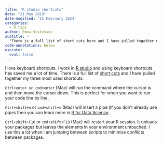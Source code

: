 ```yaml
---
title: "R studio shortcuts"
date: "21 May 2018"
date-modified: '21 February 2024'
categories:
  - R tips
author: Emma Vestesson
subtitle: >
  "There is a full list of short cuts here and I have pulled together my three most used shortcuts."
code-annotations: below
execute: 
  eval: false
---
```


I love keyboard shortcuts. I work in [R studio](https://www.rstudio.com/) and using keyboard shortcuts has saved me a lot of time. There is a full list of [short cuts](https://www.rstudio.com/) and I have pulled together my three most used shortcuts.

`Ctrl+enter or cmd+enter ` (Mac) will run the command where the cursor is and then move the cursor down. This is perfect for when you want to run your code line by line.

`Ctrl+shift+m` or `cmd+shift+m` (Mac) will insert a pipe (if you don’t already use pipes then you can learn more in [R for Data Science](https://r4ds.hadley.nz/workflow-style.html#sec-pipes).

`Ctrl+shift+F10` or `cmd+shift+F10` (Mac) will restart your R session. It unloads your packages but leaves the elements in your environment untouched. I use this a lot when I am jumping between scripts to minimise conflicts between packages.